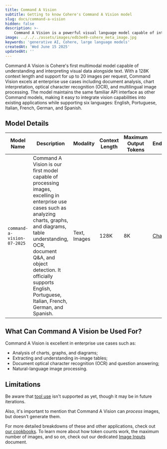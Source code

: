 ```yaml
---
title: Command A Vision
subtitle: Getting to know Cohere's Command A Vision model
slug: docs/command-a-vision
hidden: false
description: >-
    Command A Vision is a powerful visual language model capable of interacting with image inputs. This document contains information about Command A Vision and its key capabilities.
image: ../../../assets/images/edb3e49-cohere_meta_image.jpg
keywords: 'generative AI, Cohere, large language models'
createdAt: 'Wed June 15 2025'
updatedAt: ''
---
```


Command A Vision is Cohere's first multimodal model capable of understanding and interpreting visual data alongside text. With a 128K context length and support for up to 20 images per request, Command Vision excels at enterprise use cases including document analysis, chart interpretation, optical character recognition (OCR), and multilingual image processing. The model maintains the same familiar API interface as other Command models, making it easy to integrate vision capabilities into existing applications while supporting six languages: English, Portuguese, Italian, French, German, and Spanish.

## Model Details
| Model Name                       | Description                                                                                                                                                                                                                                                                                                                                                      | Modality          | Context Length | Maximum Output Tokens | Endpoints                                                                                  |
|----------------------------------|------------------------------------------------------------------------------------------------------------------------------------------------------------------------------------------------------------------------------------------------------------------------------------------------------------------------------------------------------------------|-------------------|----------------|-----------------------|--------------------------------------------------------------------------------------------|
| `command-a-vision-07-2025`       | Command A Vision is our first model capable of processing images, excelling in enterprise use cases such as analyzing charts, graphs, and diagrams, table understanding, OCR, document Q&A, and object detection. It officially supports English, Portuguese, Italian, French, German, and Spanish.                                                              | Text, Images      | 128K           | 8K                    | [Chat](https://docs.cohere.com/v2/reference/chat)                                                                    |

## What Can Command A Vision be Used For?
Command A Vision is excellent in enterprise use cases such as:

- Analysis of charts, graphs, and diagrams;
- Extracting and understanding in-image tables;
- Document optical character recognition (OCR) and question answering;
- Natural-language image processing.

## Limitations
Be aware that [tool use](https://docs.cohere.com/docs/tools) isn't supported as yet, though it may be in future iterations.

Also, it's important to mention that Command A Vision can _process_ images, but doesn't generate them.

For more detailed breakdowns of these and other applications, check out [our cookbooks](https://docs.cohere.com/v2/page/cookbooks). To learn more about how token counts work, the maximum number of images, and so on, check out our dedicated [Image Inputs](https://docs.cohere.com/v2/docs/image-inputs) document.